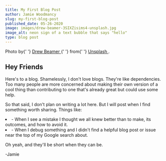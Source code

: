 ```yaml
---
title: My First Blog Post
author: Jamie Woodmancy
slug: my-first-blog-post
published_date: 05-26-2020
image: images/drew-beamer-3SIXZisims4-unsplash.jpg
image_alt: neon sign of a text bubble that says "hello"
type: blog post
---
```


<span className='caption'>
  Photo by{' '}
  <a
    href='https://unsplash.com/@drew_beamer'
    rel='noopener noreferrer'
    target='_blank'
  >
    Drew Beamer
  </a>{' '}
  from{' '}
  <a href='https://unsplash.com' rel='noopener noreferrer' target='_blank'>
    Unsplash
  </a>
  .
</span>

## Hey Friends

Here's to a blog. Shamelessly, I don't love blogs. They're like dependencies. Too many people are more concerned about making their own version of a cool thing than contributing to one that's already great but could use some help.

So that said, I don't plan on writing a lot here. But I will post when I find something worth sharing. Things like:

<li>
  - When I see a mistake I thought we all knew better than to make, its
  outcomes, and how to avoid it.
</li>
<li>
  - When I debug something and I didn't find a helpful blog post or issue near
  the top of my Google search about.
</li>

Oh yeah, and they'll be short when they can be.

-Jamie
